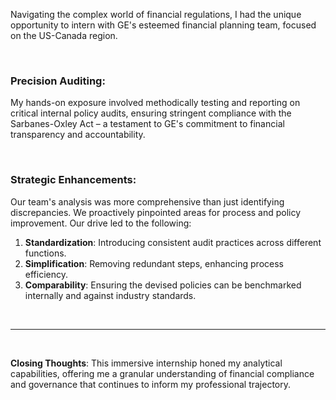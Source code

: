 Navigating the complex world of financial regulations, I had the unique opportunity to intern with GE's esteemed financial planning team, focused on the US-Canada region.

</br>

### Precision Auditing:

My hands-on exposure involved methodically testing and reporting on critical internal policy audits, ensuring stringent compliance with the Sarbanes-Oxley Act – a testament to GE's commitment to financial transparency and accountability.

</br>

### Strategic Enhancements:

Our team's analysis was more comprehensive than just identifying discrepancies. We proactively pinpointed areas for process and policy improvement. Our drive led to the following:

1. **Standardization**: Introducing consistent audit practices across different functions.
2. **Simplification**: Removing redundant steps, enhancing process efficiency.
3. **Comparability**: Ensuring the devised policies can be benchmarked internally and against industry standards.

</br>

---

</br>

**Closing Thoughts**: This immersive internship honed my analytical capabilities, offering me a granular understanding of financial compliance and governance that continues to inform my professional trajectory.
